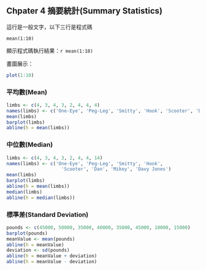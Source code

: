 ## Chpater 4 摘要統計(Summary Statistics)
這行是一般文字，以下三行是程式碼  
  
```
mean(1:10)
```
  
顯示程式碼執行結果：```r mean(1:10)```

畫圖展示：
```r
plot(1:10)
```

### 平均數(Mean)
```r
limbs <- c(4, 3, 4, 3, 2, 4, 4, 4)
names(limbs) <- c('One-Eye', 'Peg-Leg', 'Smitty', 'Hook', 'Scooter', 'Dan', 'Mikey', 'Blackbeard')
mean(limbs)
barplot(limbs)
abline(h = mean(limbs))
```


### 中位數(Median)
```r
limbs <- c(4, 3, 4, 3, 2, 4, 4, 14)
names(limbs) <- c('One-Eye', 'Peg-Leg', 'Smitty', 'Hook', 
                    'Scooter', 'Dan', 'Mikey', 'Davy Jones')
mean(limbs)
barplot(limbs)
abline(h = mean(limbs))
median(limbs)
abline(h = median(limbs))
```

### 標準差(Standard Deviation)
```r
pounds <- c(45000, 50000, 35000, 40000, 35000, 45000, 10000, 15000)
barplot(pounds)
meanValue <- mean(pounds)
abline(h = meanValue)
deviation <- sd(pounds)
abline(h = meanValue + deviation)
abline(h = meanValue - deviation)
```





